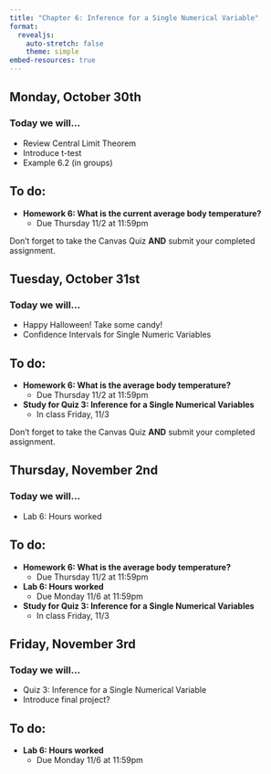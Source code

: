 ```yaml
---
title: "Chapter 6: Inference for a Single Numerical Variable"
format: 
  revealjs:
    auto-stretch: false
    theme: simple
embed-resources: true
---
```


## Monday, October 30th
### Today we will...

+ Review Central Limit Theorem
+ Introduce t-test
+ Example 6.2 (in groups)

## To do:
  
+ **Homework 6: What is the current average body temperature?**
  + Due Thursday 11/2 at 11:59pm

::: callout-warning
Don't forget to take the Canvas Quiz **AND** submit your completed assignment.
:::

## Tuesday, October 31st
### Today we will...

+ Happy Halloween! Take some candy!
+ Confidence Intervals for Single Numeric Variables

## To do:
  
+ **Homework 6: What is the average body temperature?**
  + Due Thursday 11/2 at 11:59pm
  
+ **Study for Quiz 3: Inference for a Single Numerical Variables**
  + In class Friday, 11/3

::: callout-warning
Don't forget to take the Canvas Quiz **AND** submit your completed assignment.
:::

## Thursday, November 2nd
### Today we will...

+ Lab 6: Hours worked

## To do:
  
+ **Homework 6: What is the average body temperature?**
  + Due Thursday 11/2 at 11:59pm
  
+ **Lab 6: Hours worked**
  + Due Monday 11/6 at 11:59pm
  
+ **Study for Quiz 3: Inference for a Single Numerical Variables**
  + In class Friday, 11/3
  
## Friday, November 3rd
### Today we will...

+ Quiz 3: Inference for a Single Numerical Variable
+ Introduce final project?

## To do:
  
+ **Lab 6: Hours worked**
  + Due Monday 11/6 at 11:59pm
  
